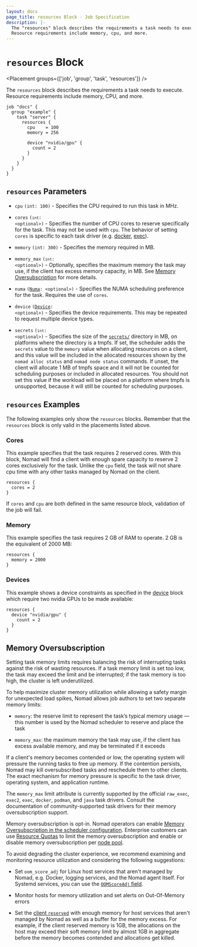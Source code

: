 ```yaml
---
layout: docs
page_title: resources Block - Job Specification
description: |-
  The "resources" block describes the requirements a task needs to execute.
  Resource requirements include memory, cpu, and more.
---
```


# `resources` Block

<Placement groups={['job', 'group', 'task', 'resources']} />

The `resources` block describes the requirements a task needs to execute.
Resource requirements include memory, CPU, and more.

```hcl
job "docs" {
  group "example" {
    task "server" {
      resources {
        cpu    = 100
        memory = 256

        device "nvidia/gpu" {
          count = 2
        }
      }
    }
  }
}
```

## `resources` Parameters

- `cpu` `(int: 100)` - Specifies the CPU required to run this task in MHz.

- `cores` <code>(`int`: &lt;optional&gt;)</code> - Specifies the number of CPU cores
  to reserve specifically for the task. This may not be used with `cpu`. The behavior
  of setting `cores` is specific to each task driver (e.g. [docker][docker_cpu], [exec][exec_cpu]).

- `memory` `(int: 300)` - Specifies the memory required in MB.

- `memory_max` <code>(`int`: &lt;optional&gt;)</code> - Optionally, specifies the
  maximum memory the task may use, if the client has excess memory capacity, in MB.
  See [Memory Oversubscription](#memory-oversubscription) for more details.

- `numa` <code>([Numa][]: &lt;optional&gt;)</code> - Specifies the
  NUMA scheduling preference for the task. Requires the use of `cores`.

- `device` <code>([Device][]: &lt;optional&gt;)</code> - Specifies the device
  requirements. This may be repeated to request multiple device types.

- `secrets` <code>(`int`: &lt;optional&gt;)</code> - Specifies the size of the
  [`secrets/`][] directory in MB, on platforms where the directory is a
  tmpfs. If set, the scheduler adds the `secrets` value to the `memory` value
  when allocating resources on a client, and this value will be included in the
  allocated resources shown by the `nomad alloc status` and `nomad node status`
  commands. If unset, the client will allocate 1 MB of tmpfs space and it will
  not be counted for scheduling purposes or included in allocated resources. You
  should not set this value if the workload will be placed on a platform where
  tmpfs is unsupported, because it will still be counted for scheduling
  purposes.

## `resources` Examples

The following examples only show the `resources` blocks. Remember that the
`resources` block is only valid in the placements listed above.

### Cores

This example specifies that the task requires 2 reserved cores. With this block, Nomad will find
a client with enough spare capacity to reserve 2 cores exclusively for the task. Unlike the `cpu` field, the
task will not share cpu time with any other tasks managed by Nomad on the client.

```hcl
resources {
  cores = 2
}
```

If `cores` and `cpu` are both defined in the same resource block, validation of the job will fail.

### Memory

This example specifies the task requires 2 GB of RAM to operate. 2 GB is the
equivalent of 2000 MB:

```hcl
resources {
  memory = 2000
}
```

### Devices

This example shows a device constraints as specified in the [device][] block
which require two nvidia GPUs to be made available:

```hcl
resources {
  device "nvidia/gpu" {
    count = 2
  }
}
```
## Memory Oversubscription

Setting task memory limits requires balancing the risk of interrupting tasks
against the risk of wasting resources. If a task memory limit is set too low,
the task may exceed the limit and be interrupted; if the task memory is too
high, the cluster is left underutilized.

To help maximize cluster memory utilization while allowing a safety margin for
unexpected load spikes, Nomad allows job authors to set two separate memory
limits:

* `memory`: the reserve limit to represent the task’s typical memory usage —
  this number is used by the Nomad scheduler to reserve and place the task

* `memory_max`: the maximum memory the task may use, if the client has excess
  available memory, and may be terminated if it exceeds

If a client's memory becomes contended or low, the operating system will
pressure the running tasks to free up memory. If the contention persists, Nomad
may kill oversubscribed tasks and reschedule them to other clients. The exact
mechanism for memory pressure is specific to the task driver, operating system,
and application runtime.

The `memory_max` limit attribute is currently supported by the official
`raw_exec`, `exec2`, `exec`, `docker`, `podman`, and `java` task drivers.  Consult the
documentation of community-supported task drivers for their memory
oversubscription support.

Memory oversubscription is opt-in. Nomad operators can enable [Memory
Oversubscription in the scheduler configuration][api_sched_config]. Enterprise
customers can use [Resource Quotas][quota_spec] to limit the memory
oversubscription and enable or disable memory oversubscription per [node
pool][np_sched_config].

To avoid degrading the cluster experience, we recommend examining and monitoring
resource utilization and considering the following suggestions:

* Set `oom_score_adj` for Linux host services that aren't managed by Nomad, e.g.
  Docker, logging services, and the Nomad agent itself. For Systemd services, you can use the [`OOMScoreAdj` field](https://github.com/hashicorp/nomad/blob/v1.0.0/dist/systemd/nomad.service#L25).

* Monitor hosts for memory utilization and set alerts on Out-Of-Memory errors

* Set the [client `reserved`](/nomad/docs/configuration/client#reserved) with enough
  memory for host services that aren't managed by Nomad as well as a buffer
  for the memory excess. For example, if the client reserved memory is 1GB,
  the allocations on the host may exceed their soft memory limit by almost
  1GB in aggregate before the memory becomes contended and allocations get
  killed.

[api_sched_config]: /nomad/api-docs/operator/scheduler#update-scheduler-configuration
[device]: /nomad/docs/job-specification/device 'Nomad device Job Specification'
[docker_cpu]: /nomad/docs/drivers/docker#cpu
[exec_cpu]: /nomad/docs/drivers/exec#cpu
[np_sched_config]: /nomad/docs/other-specifications/node-pool#memory_oversubscription_enabled
[quota_spec]: /nomad/docs/other-specifications/quota
[numa]: /nomad/docs/job-specification/numa 'Nomad NUMA Job Specification'
[`secrets/`]: /nomad/docs/runtime/environment#secrets
